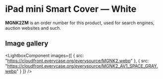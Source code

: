 
# iPad mini Smart Cover — White

<Callout type='info' emoji='👉🏻'>**MGNK2ZM** is an order number for this product, used for search engines, auction websites and such.</Callout>

## Image gallery

<LightboxComponent
    images={[
      {
        src: "https://cloudfront.everycase.org/everysource/MGNK2.webp"
      },
      {
        src: "https://cloudfront.everycase.org/everysource/MGNK2_AV1_SPACE_GRAY.webp"
      }
    ]}
  />
